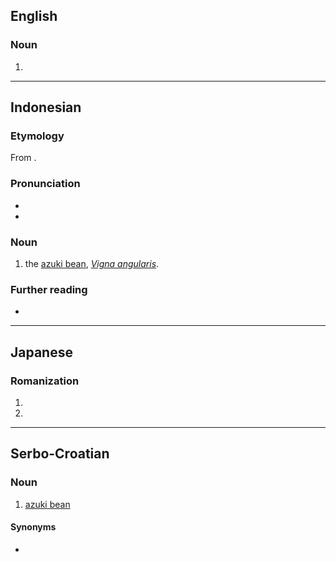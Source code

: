 ==English==

===Noun===
{{en-noun|?}}

# {{alt sp|en|adzuki}}

----

==Indonesian==
{{wikipedia||lang=id}}

===Etymology===
From {{bor|id|ja|-}} {{ja-r|小豆|あずき|nocap=1}}.

===Pronunciation===
* {{IPA|id|[ˈazuki]}}
* {{hyphenation|id|azu|ki}}

===Noun===
{{id-noun|head=|pl=-}}

# the [[azuki bean]], ''[[Vigna angularis]]''.

===Further reading===
* {{R:KBBI Daring}}

----
==Japanese==

===Romanization===
{{ja-romaji}}

# {{ja-romanization of|あずき}}
# {{ja-romanization of|アズキ}}

----

==Serbo-Croatian==

===Noun===
{{sh-noun|g=m}}

# [[azuki bean]]

====Synonyms====
* {{l|sh|adzuki}}